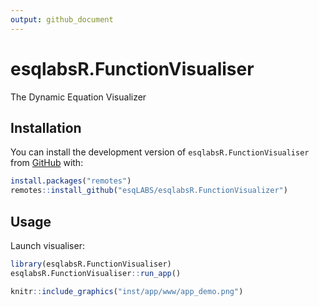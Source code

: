 ```yaml
---
output: github_document
---
```


# esqlabsR.FunctionVisualiser

<!-- badges: start -->
<!-- badges: end -->

The Dynamic Equation Visualizer

## Installation

You can install the development version of `esqlabsR.FunctionVisualiser` from [GitHub](https://github.com/) with:

``` r
install.packages("remotes")
remotes::install_github("esqLABS/esqlabsR.FunctionVisualizer")
```

## Usage

Launch visualiser:

``` r
library(esqlabsR.FunctionVisualiser)
esqlabsR.FunctionVisualiser::run_app()
```

```r
knitr::include_graphics("inst/app/www/app_demo.png")
```
